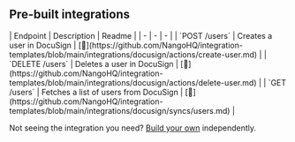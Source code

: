 
## Pre-built integrations

<AccordionGroup>


<Accordion title="Users">
| Endpoint | Description | Readme |
| - | - | - |
| `POST /users` | Creates a user in DocuSign | [🔗](https://github.com/NangoHQ/integration-templates/blob/main/integrations/docusign/actions/create-user.md) |
| `DELETE /users` | Deletes a user in DocuSign | [🔗](https://github.com/NangoHQ/integration-templates/blob/main/integrations/docusign/actions/delete-user.md) |
| `GET /users` | Fetches a list of users from DocuSign | [🔗](https://github.com/NangoHQ/integration-templates/blob/main/integrations/docusign/syncs/users.md) |
</Accordion>

</AccordionGroup>

<Tip>Not seeing the integration you need? [Build your own](https://docs.nango.dev/guides/platform/functions) independently.</Tip>

